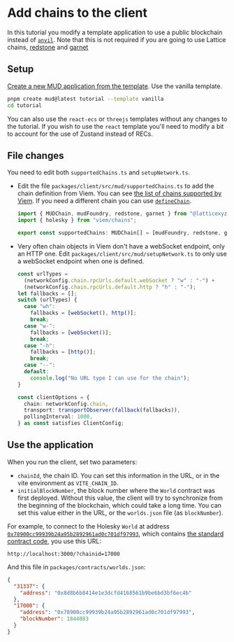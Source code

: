 
# Add chains to the client

In this tutorial you modify a template application to use a public blockchain instead of [`anvil`](https://book.getfoundry.sh/anvil/).
Note that this is not required if you are going to use Lattice chains, [redstone](https://redstone.xyz/) and [garnet](https://garnetchain.com/)

## Setup

[Create a new MUD application from the template](../../templates/typescript/getting-started).
Use the vanilla template.

```sh copy
pnpm create mud@latest tutorial --template vanilla
cd tutorial
```

You can also use the `react-ecs` or `threejs` templates without any changes to the tutorial.
If you wish to use the `react` template you'll need to modify a bit to account for the use of Zustand instead of RECs.

## File changes

You need to edit both `supportedChains.ts` and `setupNetwork.ts`.

- Edit the file `packages/client/src/mud/supportedChains.ts` to add the chain definition from Viem.
  You can see [the list of chains supported by Viem](https://github.com/wevm/viem/blob/main/src/chains/index.ts).
  If you need a different chain you can use [`defineChain`](https://viem.sh/docs/chains/introduction#custom-chains).

  ```ts filename="supportedChains.ts" copy showLineNumbers {2,4}
  import { MUDChain, mudFoundry, redstone, garnet } from "@latticexyz/common/chains";
  import { holesky } from "viem/chains";

  export const supportedChains: MUDChain[] = [mudFoundry, redstone, garnet, holesky];
  ```

- Very often chain objects in Viem don't have a webSocket endpoint, only an HTTP one.
  Edit `packages/client/src/mud/setupNetwork.ts` to only use a webSocket endpoint when one is defined.

  ```ts showLineNumbers {1-17,21}
  const urlTypes =
    (networkConfig.chain.rpcUrls.default.webSocket ? "w" : "-") +
    (networkConfig.chain.rpcUrls.default.http ? "h" : "-");
  let fallbacks = [];
  switch (urlTypes) {
    case "wh":
      fallbacks = [webSocket(), http()];
      break;
    case "w-":
      fallbacks = [webSocket()];
      break;
    case "-h":
      fallbacks = [http()];
      break;
    case "--":
    default:
      console.log("No URL type I can use for the chain");
  }

  const clientOptions = {
    chain: networkConfig.chain,
    transport: transportObserver(fallback(fallbacks)),
    pollingInterval: 1000,
  } as const satisfies ClientConfig;
  ```

## Use the application

When you run the client, set two parameters:

- `chainId`, the chain ID. You can set this information in the URL, or in the vite environment as `VITE_CHAIN_ID`.
- `initialBlockNumber`, the block number where the `World` contract was first deployed.
  Without this value, the client will try to synchronize from the beginning of the blockchain, which could take a long time.
  You can set this value either in the URL, or the `worlds.json` file (as `blockNumber`).

For example, to connect to the Holesky `World` at address [`0x78900cc99939b24a95b2892961ad0c701df97993`](https://eth-holesky.blockscout.com/address/0x78900cc99939b24a95b2892961ad0c701df97993?tab=contract_code), which contains [the standard contract code](/templates/typescript/contracts), you use this URL:

```url
http://localhost:3000/?chainid=17000
```

And this file in `packages/contracts/worlds.json`:

```json
{
  "31337": {
    "address": "0x8d8b6b8414e1e3dcfd4168561b9be6bd3bf6ec4b"
  },
  "17000": {
    "address": "0x78900cc99939b24a95b2892961ad0c701df97993",
    "blockNumber": 1844083
  }
}
```
